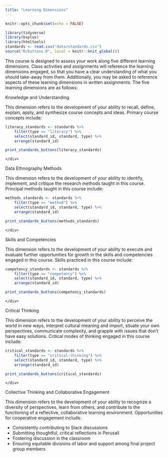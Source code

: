 ```yaml
---
title: "Learning Dimensions"
---
```


```r
knitr::opts_chunk$set(echo = FALSE)
```

```r
library(tidyverse)
library(bsplus)
library(htmltools)
standards <- read.csv("data/standards.csv")
source("R/buttons.R", local = knitr::knit_global())
```

This course is designed to assess your work along five different learning dimensions. Class activities and assignments will reference the learning dimensions engaged, so that you have a clear understanding of what you should take-away from them. Additionally, you may be asked to reference aspects of these learning dimensions in written assignments. The five learning dimensions are as follows:

<div class="panel panel-danger"><div class="panel-heading">Knowledge and Understanding</div><div class="panel-body">This dimension refers to the development of your ability to recall, define, explain, apply, and synthesize course concepts and ideas. Primary course concepts include:

```r
literacy_standards <- standards %>% 
    filter(type == "literacy") %>%
    select(standard_id, standard, type) %>%
    arrange(standard_id)

print_standards_buttons(literacy_standards)
```
    </div>
</div>

<div class="panel panel-success"><div class="panel-heading">Data Ethnography Methods</div><div class="panel-body">This dimension refers to the development of your ability to identify, implement, and critique the research methods taught in this course. Principal methods taught in this course include: 

```r
methods_standards <- standards %>% 
    filter(type == "method") %>%
    select(standard_id, standard, type) %>%
    arrange(standard_id)

print_standards_buttons(methods_standards)
```
    </div>
</div>

<div class="panel panel-info"><div class="panel-heading">Skills and Competencies</div><div class="panel-body">This dimension refers to the development of your ability to execute and evaluate further opportunities for growth in the skills and competencies engaged in this course. Skills practiced in this course include: 

```r
competency_standards <- standards %>% 
    filter(type == "competency") %>%
    select(standard_id, standard, type) %>%
    arrange(standard_id)

print_standards_buttons(competency_standards)
```
    </div>
</div>

<div class="panel panel-warning"><div class="panel-heading">Critical Thinking</div><div class="panel-body">This dimension refers to the development of your ability to perceive the world in new ways, interpret cultural meaning and import, situate your own perspectives, communicate complexity, and grapple with issues that don't have easy solutions. Critical modes of thinking engaged in this course include: 

```r
critical_standards <- standards %>% 
    filter(type == "critical-thinking") %>%
    select(standard_id, standard, type) %>%
    arrange(standard_id)

print_standards_buttons(critical_standards)
```
    </div>
</div>

<div class="panel panel-primary"><div class="panel-heading">Collective Thinking and Collaborative Engagement</div><div class="panel-body">This dimension refers to the development of your ability to recognize a diversity of perspectives, learn from others, and contribute to the functioning of a reflective, collaborative learning environment. Opportunities for cooperative engagement include:

* Consistently contributing to Slack discussions
* Submitting thoughtful, critical reflections in Perusall
* Fostering discussion in the classroom
* Ensuring equitable divisions of labor and support among final project group members
    </div>
</div>

